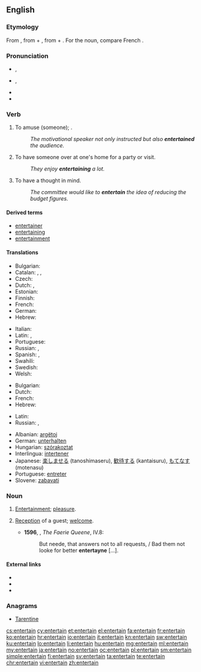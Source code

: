 ==English==

===Etymology===
From {{etyl|fro|en}} {{term|entretenir|lang=fro}}, from {{term|entre||among|lang=fro}} + {{term|tenir||to hold|lang=fro}}, from {{etyl|la|en}} {{term|inter|lang=la}} + {{term/t|la|teneō||hold, keep}}. For the noun, compare French {{term|entretien|lang=fr}}.

===Pronunciation===
* {{a|RP}} {{IPA|/ˌɛntəˈteɪn/}}, {{X-SAMPA|/%Ent@"teIn/}}
* {{a|GenAm}} {{IPA|/ˌɛntɚˈteɪn/}}, {{X-SAMPA|/%Ent@`"teIn/}}
* {{audio|En-us-entertain.ogg|Audio (US)}}
* {{rhymes|eɪn}}

===Verb===
{{en-verb}}

# {{context|transitive|lang=en}} To amuse (someone); {{non-gloss definition|said especially of a professional [[entertainer]]}}.
#: ''The motivational speaker not only instructed but also '''entertained''' the audience.''
# {{context|transitive|and|intransitive|lang=en}} To have someone over at one's home for a party or visit.
#: ''They enjoy '''entertaining''' a lot.''
# {{context|transitive|lang=en}} To have a thought in mind.
#: ''The committee would like to '''entertain''' the idea of reducing the budget figures.''

====Derived terms====
* [[entertainer]]
* [[entertaining]]
* [[entertainment]]

====Translations====
{{trans-top|to amuse}}
* Bulgarian: {{t+|bg|забавлявам|sc=Cyrl}}
* Catalan: {{t+|ca|entretenir}}, {{t+|ca|divertir}}, {{t+|ca|distreure}}
* Czech: {{t|cs|bavit}}
* Dutch: {{t+|nl|vermaken}}, {{t+|nl|amuseren}}
* Estonian: {{t|et|lõbustama}}
* Finnish: {{t|fi|viihdyttää}}
* French: {{t+|fr|divertir}}
* German: {{t+|de|unterhalten}}
* Hebrew: {{t|he|בידר|tr=bidér}}
{{trans-mid}}
* Italian: {{t+|it|divertire}}
* Latin: {{t|la|remittor}}, {{t|la|remitto me}}
* Portuguese: {{t+|pt|divertir}}
* Russian: {{t+|ru|развлекать|sc=Cyrl|tr=razvlekát'}} {{impf}}, {{t+|ru|развлечь|sc=Cyrl|tr=razvléč}} {{pf.}}
* Spanish: {{t+|es|divertir}}, {{t+|es|entretener}}
* Swahili: {{t+|sw|tumbuiza}}
* Swedish: {{t|sv|underhålla}}
* Welsh: {{t|cy|diddori}}
{{trans-bottom}}

{{trans-top|to have over at one's home}}
* Bulgarian: {{t|bg|приемам гости|sc=Cyrl}}
* Dutch: {{t+|nl|ontvangen}}
* French: {{t+|fr|recevoir}}
* Hebrew: {{t+|he|ארח|tr=eréakh}}
{{trans-mid}}
* Latin: {{t|la|oblecto}}
* Russian: {{t+|ru|развлекаться|sc=Cyrl|tr=razvlekát'sjz}} {{impf}}, {{t|ru|развлечься|sc=Cyrl|tr=razvléčsjz}} {{pf.}}
{{trans-bottom}}

{{checktrans-top}}
* Albanian: [[argëtoj]]
* German: [[unterhalten]]
* Hungarian: [[szórakoztat]]
* Interlingua: [[intertener]]
* Japanese: [[楽しませる]] (tanoshimaseru), [[歓待する]] (kantaisuru), [[もてなす]] (motenasu)
* Portuguese: [[entreter]]
* Slovene: [[zabavati]]
{{trans-bottom}}

===Noun===
{{en-noun|-}}

# {{context|obsolete|lang=en}} [[entertainment#English|Entertainment]]; [[pleasure]].
# {{context|obsolete|lang=en}} [[reception|Reception]] of a guest; [[welcome]].
#*'''1596''', {{w|Edmund Spenser}}, ''The Faerie Queene'', IV.8:
#*:But neede, that answers not to all requests, / Bad them not looke for better '''entertayne''' […].

====External links====
* {{R:Webster 1913}}
* {{R:Century 1911}}
* {{R:OneLook}}

===Anagrams===
* [[Tarentine#English|Tarentine]]

[[cs:entertain]]
[[cy:entertain]]
[[et:entertain]]
[[el:entertain]]
[[fa:entertain]]
[[fr:entertain]]
[[ko:entertain]]
[[hr:entertain]]
[[io:entertain]]
[[it:entertain]]
[[kn:entertain]]
[[sw:entertain]]
[[ku:entertain]]
[[lo:entertain]]
[[li:entertain]]
[[hu:entertain]]
[[mg:entertain]]
[[ml:entertain]]
[[my:entertain]]
[[ja:entertain]]
[[no:entertain]]
[[oc:entertain]]
[[pl:entertain]]
[[sm:entertain]]
[[simple:entertain]]
[[fi:entertain]]
[[sv:entertain]]
[[ta:entertain]]
[[te:entertain]]
[[chr:entertain]]
[[vi:entertain]]
[[zh:entertain]]